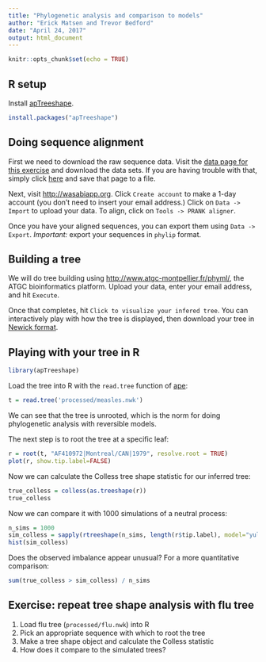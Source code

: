 ```yaml
---
title: "Phylogenetic analysis and comparison to models"
author: "Erick Matsen and Trevor Bedford"
date: "April 24, 2017"
output: html_document
---
```


```r
knitr::opts_chunk$set(echo = TRUE)
```

## R setup

Install [apTreeshape](https://cran.r-project.org/web/packages/apTreeshape/index.html).
```r
install.packages("apTreeshape")
```

## Doing sequence alignment

First we need to download the raw sequence data.
Visit the [data page for this exercise](https://github.com/blab/mitii/tree/master/phylogenetics/data) and download the data sets.
If you are having trouble with that, simply click [here](https://raw.githubusercontent.com/blab/mitii/master/phylogenetics/data/HIV1_REF_2010_gag_DNA.fasta) and save that page to a file.

Next, visit <http://wasabiapp.org>.
Click `Create account` to make a 1-day account (you don't need to insert your email address.)
Click on `Data -> Import` to upload your data.
To align, click on `Tools -> PRANK aligner`.

Once you have your aligned sequences, you can export them using `Data -> Export`.
*Important:* export your sequences in `phylip` format.


## Building a tree

We will do tree building using <http://www.atgc-montpellier.fr/phyml/>, the ATGC bioinformatics platform.
Upload your data, enter your email address, and hit `Execute`.

Once that completes, hit `Click to visualize your infered tree`.
You can interactively play with how the tree is displayed, then download your tree in [Newick format](https://en.wikipedia.org/wiki/Newick_format).


## Playing with your tree in R

```r
library(apTreeshape)
```

Load the tree into R with the `read.tree` function of [ape](https://cran.r-project.org/web/packages/ape/):
```r
t = read.tree('processed/measles.nwk')
```

We can see that the tree is unrooted, which is the norm for doing phylogenetic analysis with reversible models.

The next step is to root the tree at a specific leaf:
```r
r = root(t, "AF410972|Montreal/CAN|1979", resolve.root = TRUE)
plot(r, show.tip.label=FALSE)
```

Now we can calculate the Colless tree shape statistic for our inferred tree:

```r
true_colless = colless(as.treeshape(r))
true_colless
```

Now we can compare it with 1000 simulations of a neutral process:

```r
n_sims = 1000
sim_colless = sapply(rtreeshape(n_sims, length(r$tip.label), model="yule"), colless)
hist(sim_colless)
```

Does the observed imbalance appear unusual?
For a more quantitative comparison:

```r
sum(true_colless > sim_colless) / n_sims
```


## Exercise: repeat tree shape analysis with flu tree

1. Load flu tree (`processed/flu.nwk`) into R
2. Pick an appropriate sequence with which to root the tree
3. Make a tree shape object and calculate the Colless statistic
4. How does it compare to the simulated trees?